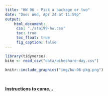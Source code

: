```yaml
---
title: "HW 06 - Pick a package or two"
date: "Due: Wed, Apr 24 at 11:59p"
output: 
    html_document: 
     css: "./sta199-hw.css"
     toc: true
     toc_float: true
     fig_caption: false
---
```


```r
library(tidyverse)
bike <- read_csv("data/bikeshare-day.csv")
```

```r
knitr::include_graphics("img/hw-06-pkg.png")
```

<br>

**Instructions to come...**

<!--

But really, one is enough. Pick a package from the list below, and use it to do something. If you want to use a package not on this list, that's also ok, but run it by me first (so that I can confirm it's not one we introduce in class so far, the goal is to work with a new package).

## Package list

### Packages on CRAN

These packages can be installed with:

```r
install.packages("PACKAGENAME")
```

The package manuals are linked below, however developers of the packages might have additional information on the GitHub repo of the package.

- cowsay:
	- Allows printing of character strings as messages/warnings/etc. with ASCII animals, including cats, cows, frogs, chickens, ghosts, and more.
	- https://cran.r-project.org/web/packages/cowsay/vignettes/cowsay_tutorial.html
- babynames:
	- US Baby Names 1880-2015
	- https://cran.r-project.org/web/packages/babynames/babynames.pdf
- Lahman:
	- Provides the tables from the 'Sean Lahman Baseball Database' as a set of R data.frames. It uses the data on pitching, hitting and fielding performance and other tables from 1871 through 2015, as recorded in the 2016 version of the database. 
	- https://cran.r-project.org/web/packages/Lahman/Lahman.pdf
- praise:
	- https://cran.r-project.org/web/packages/praise/praise.pdf
	- Build friendly R packages that praise their users if they have done something good, or they just need it to feel better.	
- GGally:
	- The R package 'ggplot2' is a plotting system based on the grammar of graphics. 'GGally' extends 'ggplot2' by adding several functions to reduce the complexity of combining geometric objects with transformed data. Some of these functions include a pairwise plot matrix, a two group pairwise plot matrix, a parallel coordinates plot, a survival plot, and several functions to plot networks. 
	- https://cran.r-project.org/web/packages/GGally/GGally.pdf
- ggimage:
	- Supports image files and graphic objects to be visualized in 'ggplot2' graphic system.
	- https://cran.r-project.org/web/packages/ggimage/vignettes/ggimage.html
- suncalc:
	- R interface to 'suncalc.js' library, part of the 'SunCalc.net' project <http://suncalc.net>, for calculating sun position, sunlight phases (times for sunrise, sunset, dusk, etc.), moon position and lunar phase for the given location and time.
	- https://cran.r-project.org/web/packages/suncalc/suncalc.pdf
- fortunes:
	- A collection of fortunes from the R community
	- https://cran.r-project.org/web/packages/fortunes/fortunes.pdf
- ttbbeer
	- An R data package of beer statistics from U.S. Department of the Treasury, Alcohol and Tobacco Tax and Trade Bureau (TTB)
	- https://cran.r-project.org/web/packages/ttbbeer/ttbbeer.pdf
	
### Packages GitHub only

These packages can be installed with:

```r
library(devtools)
install_github("USERNAME/PACKAGENAME")
```

`USERNAME` refers to the user name of the developer of the package. For example, for the first package listed below, `USERNAME` is `hadley` and `PACKAGENAME` is `emo`.

The package manuals are linked below, however developers of the packages might have additional information on the GitHub repo of the package.

- emo: 
	- The goal of emo(ji) is to make it very easy to insert emoji into RMarkdown documents 
	- https://github.com/hadley/emo
- gganimate:
	- Create easy animations with ggplot2 
	- https://github.com/dgrtwo/gganimate
- emokid:
	- For those times when you're having trouble expressing how you feel about your broken code.
	- https://github.com/itsrainingdata/emokid
- prenoms:
	- First names given to babies in metropolitan France between 1900 and 2015.
	- https://github.com/ThinkR-open/prenoms
- dadjoke:
	- The goal of dadjoke is to make you laugh in spite of yourself.
	- https://github.com/jhollist/dadjoke/
- cooking:
	- Chopping, peeling, frying, and cooking various ingredients, and combining them to a delicious ragout. Also includes buying them from a local supermarket.
	- https://github.com/krlmlr/cooking
- kandinsky
	- Turn any dataset into a Kandinsky paintingy
	- https://github.com/gsimchoni/kandinsky
- emoGG
	- Use emoji in your ggplot2 plots.
	- https://github.com/dill/emoGG
- lego
	- This R data package contains information about every Lego set manufactured from 1970 to 2015, a total of 6172 sets. 
	- https://github.com/seankross/lego
- bingo
	- Generate Bingo cards
	- https://github.com/jennybc/bingo
- CatterPlots
	- Plots with Cats 
	- https://github.com/Gibbsdavidl/CatterPlots

## Getting started

Here are the steps for getting started:

- Start with an assignment link that creates a repo on GitHub with starter documents: https://classroom.github.com/a/QlPBWkcA
- Clone this repo in RStudio
- Make any changes needed as outlined by the tasks you need to complete for the assignment
- Make sure all your code chunks are informatively named, and these labels re not repeated
- Periodically commit changes (the more often the better, for example, once per each new task)
- Push all your changes back to your GitHub repo

and voila, you're done! Once you push your changes back you do not need to do anything else to "submit" your work. And you can of course push multiple times throughout the assignment. At the time of the deadline we will take whatever is in your repo and consider it your final submission, and grade the state of your work at that time (which means even if you made mistakes before then, you wouldn't be penalized for them as long as the final state of your work is correct).

## Assignment

Install the package you pick. Depending on where the package comes from, how you install the package differs:
    - If the package is on CRAN (Comprehensive R Archive Network), you can install it with `install.packages`. 
    - If the package is only on Github (most likely because it is still under development), you need to use the `install_github` function. See above for details.

Then, load the package. Regardless of how you installed the package you can load it with the `library` function.

Finally, do something with the package. It doesn't have to be complicated. In fact, keep it simple. The goal is to try to read and understand the package documentation to be able to carry out a simple task.

## Questions

1. Which package are you using? State the name of the package, whether it was on CRAN or GitHub, and include the code for loading it.
2. What are you doing with the package? Give me a brief narrative including code and output.

## Getting help

Ask your questions on the #questions channel on Slack. If your question is about an error you're getting, make sure to clearly explain what generated the error as well as what the error says.

You are also welcomed to discuss the homework with each other broadly (no sharing code!) as well as ask questions at office hours.

## Academic integrity

This is an **individual** assignment. You are welcomed to exchange ideas with classmates and ask questions on the getting help channels discussed above however you may not share your text or code answers directly with classmates.

The Duke Community Standard applies and course academic integrity policies apply. Please review them [here](http://www2.stat.duke.edu/courses/Spring18/Sta199/policies/#academic-integrity). Specifically, the note on sharing / reusing code.


-->